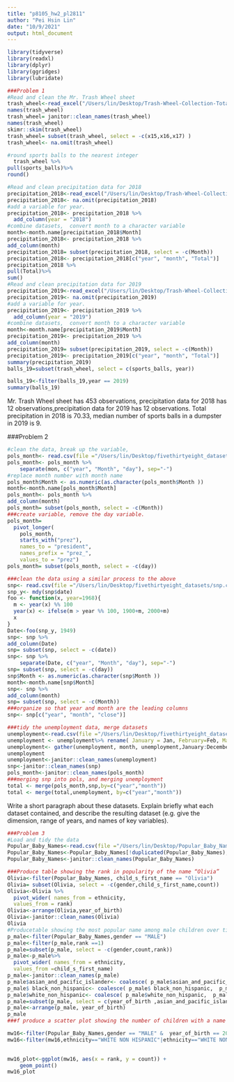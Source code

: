 ```yaml
---
title: "p8105_hw2_pl2811"
author: "Pei Hsin Lin"
date: "10/9/2021"
output: html_document
---
```

```r
library(tidyverse)
library(readxl)
library(dplyr)
library(ggridges)
library(lubridate)
```

```r
###Problem 1
#Read and clean the Mr. Trash Wheel sheet
trash_wheel<-read_excel("/Users/lin/Desktop/Trash-Wheel-Collection-Totals-7-2020-2.xlsx", sheet = 1, col_names = TRUE, col_types = NULL, na = "", skip = 0)
names(trash_wheel)
trash_wheel= janitor::clean_names(trash_wheel)
names(trash_wheel)
skimr::skim(trash_wheel)
trash_wheel= subset(trash_wheel, select = -c(x15,x16,x17) )
trash_wheel<- na.omit(trash_wheel)

#round sports balls to the nearest integer
  trash_wheel %>%
pull(sports_balls)%>%
round()

#Read and clean precipitation data for 2018 
precipitation_2018<-read_excel("/Users/lin/Desktop/Trash-Wheel-Collection-Totals-7-2020-2.xlsx", sheet = "2018 Precipitation", col_names = TRUE, col_types = NULL, na = "", skip = 1)
precipitation_2018<- na.omit(precipitation_2018)
#add a variable for year. 
precipitation_2018<- precipitation_2018 %>%
  add_column(year = "2018")
#combine datasets,  convert month to a character variable 
month<-month.name[precipitation_2018$Month]
precipitation_2018<- precipitation_2018 %>%
add_column(month)
precipitation_2018= subset(precipitation_2018, select = -c(Month))
precipitation_2018<- precipitation_2018[c("year", "month", "Total")]
precipitation_2018 %>%
pull(Total)%>%
sum()
#Read and clean precipitation data for 2019
precipitation_2019<-read_excel("/Users/lin/Desktop/Trash-Wheel-Collection-Totals-7-2020-2.xlsx", sheet = "2019 Precipitation", col_names = TRUE, col_types = NULL, na = "", skip = 1)
precipitation_2019<- na.omit(precipitation_2019)
#add a variable for year.
precipitation_2019<- precipitation_2019 %>%
  add_column(year = "2019")
#combine datasets,  convert month to a character variable  
month<-month.name[precipitation_2019$Month]
precipitation_2019<- precipitation_2019 %>%
add_column(month)
precipitation_2019= subset(precipitation_2019, select = -c(Month))
precipitation_2019<- precipitation_2019[c("year", "month", "Total")]
summary(precipitation_2019)
balls_19=subset(trash_wheel, select = c(sports_balls, year))

balls_19<-filter(balls_19,year == 2019)
summary(balls_19)

```

Mr. Trash Wheel sheet has 453 observations, precipitation data for 2018 has 12 observations,precipitation data for 2019 has 12 observations.
Total precipitation in 2018 is 70.33, median number of sports balls in a dumpster in 2019 is 9.


###Problem 2

```r

#clean the data, break up the variable,
pols_month<- read.csv(file ="/Users/lin/Desktop/fivethirtyeight_datasets/pols-month.csv")
pols_month<- pols_month %>%
    separate(mon, c("year", "Month", "day"), sep="-")
#replace month number with month name
pols_month$Month <- as.numeric(as.character(pols_month$Month ))
month<-month.name[pols_month$Month]
pols_month<- pols_month %>%
add_column(month)
pols_month= subset(pols_month, select = -c(Month))
###create variable, remove the day variable.
pols_month= 
  pivot_longer(
    pols_month, 
    starts_with("prez"),
    names_to = "president", 
    names_prefix = "prez_",
    values_to = "prez")
pols_month= subset(pols_month, select = -c(day))

```

```R
###clean the data using a similar process to the above
snp<- read.csv(file ="/Users/lin/Desktop/fivethirtyeight_datasets/snp.csv")
snp_y<- mdy(snp$date)
foo <- function(x, year=1968){
  m <- year(x) %% 100
  year(x) <- ifelse(m > year %% 100, 1900+m, 2000+m)
  x
}
Date<-foo(snp_y, 1949)
snp<- snp %>%
add_column(Date)
snp= subset(snp, select = -c(date))
snp<- snp %>%
    separate(Date, c("year", "Month", "day"), sep="-")
snp= subset(snp, select = -c(day))
snp$Month <- as.numeric(as.character(snp$Month ))
month<-month.name[snp$Month]
snp<- snp %>%
add_column(month)
snp= subset(snp, select = -c(Month))
###organize so that year and month are the leading columns
snp<- snp[c("year", "month", "close")]
```

```r
###tidy the unemployment data, merge datasets
unemployment<-read.csv(file ="/Users/lin/Desktop/fivethirtyeight_datasets/unemployment.csv")
unemployment <- unemployment%>% rename( January = Jan, February=Feb, March=Mar,April=Apr, June=Jun, July=Jul,  August=Aug, September=Sep, October=Oct, November=Nov,December=Dec)
unemployment<- gather(unemployment, month, unemployment,January:December, factor_key=TRUE)
unemployment
unemployment<-janitor::clean_names(unemployment)
snp<-janitor::clean_names(snp)
pols_month<-janitor::clean_names(pols_month)
###merging snp into pols, and merging unemployment
total <- merge(pols_month,snp,by=c("year","month"))
total <- merge(total,unemployment, by=c("year","month"))
```
Write a short paragraph about these datasets. Explain briefly what each dataset contained, and describe the resulting dataset (e.g. give the dimension, range of years, and names of key variables).
```r
###Problem 3
#Load and tidy the data
Popular_Baby_Names<-read.csv(file ="/Users/lin/Desktop/Popular_Baby_Names.csv")
Popular_Baby_Names<-Popular_Baby_Names[!duplicated(Popular_Baby_Names), ]
Popular_Baby_Names<-janitor::clean_names(Popular_Baby_Names)

###Produce table showing the rank in popularity of the name “Olivia” 
Olivia<-filter(Popular_Baby_Names, child_s_first_name == "Olivia")
Olivia= subset(Olivia, select = -c(gender,child_s_first_name,count))
Olivia<-Olivia %>%
  pivot_wider( names_from = ethnicity, 
  values_from = rank)
Olivia<-arrange(Olivia,year_of_birth)
Olivia<-janitor::clean_names(Olivia)
Olivia
#Producetable showing the most popular name among male children over time.
p_male<-filter(Popular_Baby_Names,gender == "MALE")
p_male<-filter(p_male,rank ==1)
p_male=subset(p_male, select = -c(gender,count,rank))
p_male<-p_male%>%
  pivot_wider( names_from = ethnicity, 
  values_from =child_s_first_name)
p_male<-janitor::clean_names(p_male)
p_male$asian_and_pacific_islander<- coalesce( p_male$asian_and_pacific_islander,  p_male$asian_and_paci)
p_male$ black_non_hispanic<- coalesce( p_male$ black_non_hispanic,  p_male$ black_non_hisp)
p_male$white_non_hispanic<- coalesce( p_male$white_non_hispanic,  p_male$white_non_hisp)
p_male=subset(p_male, select = c(year_of_birth ,asian_and_pacific_islander,black_non_hispanic,white_non_hispanic,hispanic))
p_male<-arrange(p_male, year_of_birth)
p_male
###f produce a scatter plot showing the number of children with a name against the rank in popularity of that name

mw16<-filter(Popular_Baby_Names,gender == "MALE" &  year_of_birth == 2016)
mw16<-filter(mw16,ethnicity=="WHITE NON HISPANIC"|ethnicity=="WHITE NON HISP")

              
mw16_plot<-ggplot(mw16, aes(x = rank, y = count)) + 
    geom_point()
mw16_plot

```



